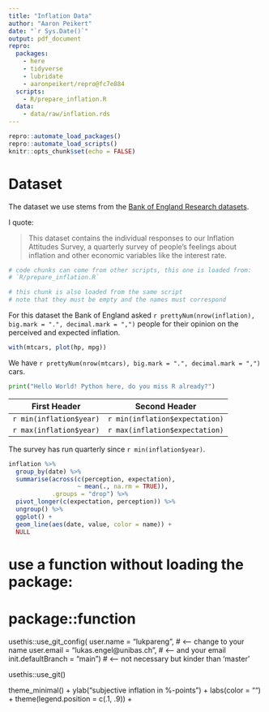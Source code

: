 ```yaml
---
title: "Inflation Data"
author: "Aaron Peikert"
date: "`r Sys.Date()`"
output: pdf_document
repro:
  packages:
    - here
    - tidyverse
    - lubridate
    - aaronpeikert/repro@fc7e884
  scripts:
    - R/prepare_inflation.R
  data:
    - data/raw/inflation.rds
---
```


```r
repro::automate_load_packages()
repro::automate_load_scripts()
knitr::opts_chunk$set(echo = FALSE)
```

# Dataset
The dataset we use stems from the [Bank of England Research datasets](https://www.bankofengland.co.uk/statistics/research-datasets).

I quote:

> This dataset contains the individual responses to our Inflation Attitudes Survey, a quarterly survey of people’s feelings about inflation and other economic variables like the interest rate. 

```r
# code chunks can come from other scripts, this one is loaded from:
# `R/prepare_inflation.R`
```

```r
# this chunk is also loaded from the same script
# note that they must be empty and the names must correspond
```

For this dataset the Bank of England asked `r prettyNum(nrow(inflation), big.mark = ".", decimal.mark = ",")` people for their opinion on the perceived and expected inflation.

```r
with(mtcars, plot(hp, mpg))
```

We have `r prettyNum(nrow(mtcars), big.mark = ".", decimal.mark = ",")` cars.

```python
print("Hello World! Python here, do you miss R already?")
```


First Header  | Second Header
------------- | -------------
`r min(inflation$year)`  | `r min(inflation$expectation)`
`r max(inflation$year)`  | `r max(inflation$expectation)`

The survey has run quarterly since `r min(inflation$year)`.

```r
inflation %>% 
  group_by(date) %>% 
  summarise(across(c(perception, expectation),
                   ~ mean(., na.rm = TRUE)),
            .groups = "drop") %>% 
  pivot_longer(c(expectation, perception)) %>% 
  ungroup() %>% 
  ggplot() +
  geom_line(aes(date, value, color = name)) +
  NULL
```

# use a function without loading the package:
# package::function
usethis::use_git_config(
  user.name = "lukpareng", # <-- change to your name
  user.email = "lukas.engel@unibas.ch", # <-- and your email
  init.defaultBranch = "main") # <-- not necessary but kinder than 'master'

usethis::use_git()

theme_minimal() +
  ylab("subjective inflation in %-points") +
  labs(color = "") +
  theme(legend.position = c(.1, .9)) +

